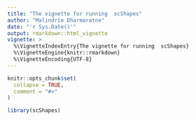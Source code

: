 ```yaml
---
title: "The vignette for running  scShapes"
author: "Malindrie Dharmaratne"
date: "'r Sys.Date()'"
output: rmarkdown::html_vignette
vignette: >
  %\VignetteIndexEntry{The vignette for running  scShapes}
  %\VignetteEngine{knitr::rmarkdown}
  %\VignetteEncoding{UTF-8}
---
```


```r
knitr::opts_chunk$set(
  collapse = TRUE,
  comment = "#>"
)
```

```r
library(scShapes)
```

